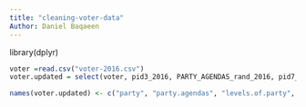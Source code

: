 ```yaml
---
title: "cleaning-voter-data"
Author: Daniel Baqaeen 
---
```


library(dplyr)

<!-- Choosing the needed columns  -->


```r
voter =read.csv("voter-2016.csv")
voter.updated = select(voter, pid3_2016, PARTY_AGENDAS_rand_2016, pid7_2016, race_2016, educ_2016, faminc_2016, inputstate_2016 ,votemeth16_2016, presvote16post_2016, vote_for_against_2016, accurately_counted_2016, accurately_counted2_2016, wealth_2016, trust_people_2016, imiss_a_2016, imiss_c_2016, imiss_d_2016, imiss_g_2016, imiss_j_2016, imiss_l_2016, imiss_t_2016, imiss_x_2016, imiss_y_2016, abortview3_2016, gaymar_2016, police_threat_2016, envwarm_2016, taxdoug_2016, employ_2016, ideo5_2016, pew_religimp_2016)
```

<!-- Renaming the header -->

```r
names(voter.updated) <- c("party", "party.agendas", "levels.of.party", "race", "education", "fam.income", "state.of.residence", "vote.method", "president.voted.for", "reason.of.voting", "accurately.counted", "generally.accurately.counted", "wealth.distribution", "trust.in.people", "crime.importance", "immigration.importance", "environment.importance", "gay.rights.importance", "health.care.importance", "climate.change.importance", "abortion.importance", "racial.equality.importance", "gender.equality.importance", "legality.abortion", "gay.marriage", "police.racial.bias", "global.warming", "tax.raise", "employment.status", "political.viewpoint", "religion.importance"  ) 
```